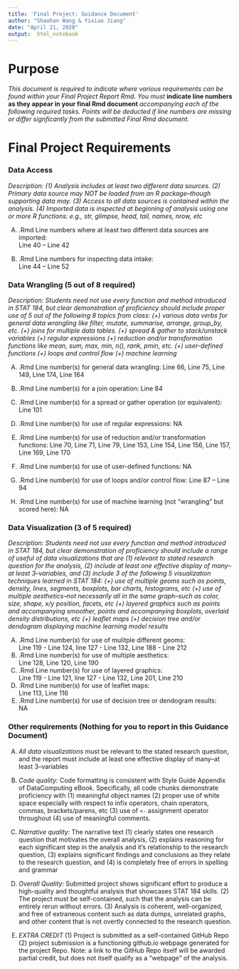 ```yaml
---
title: 'Final Project: Guidance Document'
author: "Shaohan Wang & Yixiao Jiang"
date: "April 21, 2020"
output:  html_notebook
---
```


# Purpose

*This document is required to indicate where various requirements can be found within your Final Project Report Rmd.  You must* **indicate line numbers as they appear in your final Rmd document** *accompanying each of the following required tasks. Points will be deducted if line numbers are missing or differ signficantly from the submitted Final Rmd document.*  


# Final Project Requirements


### Data Access

*Description: (1) Analysis includes at least two different data sources. (2) Primary data source may NOT be loaded from an R package--though supporting data may. (3) Access to all data sources is contained within the analysis. (4) Imported data is inspected at beginning of analysis using one or more R functions: e.g., str, glimpse, head, tail, names, nrow, etc*

(A) .Rmd Line numbers where at least two different data sources are imported:  
Line 40 -- Line 42

(B) .Rmd Line numbers for inspecting data intake:  
Line 44 -- Line 52

### Data Wrangling (5 out of 8 required)

*Description: Students need not use every function and method introduced in STAT 184, but clear demonstration of proficiency should include proper use of 5 out of the following 8 topics from class: (+) various data verbs for general data wrangling like filter, mutate, summarise, arrange, group_by, etc. (+) joins for multiple data tables. (+) spread & gather to stack/unstack variables (+) regular expressions (+) reduction and/or transformation functions like mean, sum, max, min, n(), rank, pmin, etc. (+) user-defined functions (+) loops and control flow (+) machine learning*


(A) .Rmd Line number(s) for general data wrangling: 
Line 66, Line 75, Line 149, Line 174, Line 164

(B) .Rmd Line number(s) for a join operation: 
Line 84

(C) .Rmd Line number(s) for a spread or gather operation (or equivalent):
Line 101

(D) .Rmd Line number(s) for use of regular expressions: 
NA

(E) .Rmd Line number(s) for use of reduction and/or transformation functions: 
Line 70, Line 71, Line 79, Line 153, Line 154, Line 156, Line 157, Line 169, Line 170

(F) .Rmd Line number(s) for use of user-defined functions: 
NA

(G) .Rmd Line number(s) for use of loops and/or control flow: 
Line 87 -- Line 94

(H) .Rmd Line number(s) for use of machine learning (not "wrangling" but scored here): 
NA


### Data Visualization (3 of 5 required)

*Description: Students need not use every function and method introduced in STAT 184, but clear demonstration of proficiency should include a range of useful of data visualizations that are (1) relevant to stated research question for the analysis, (2) include at least one effective display of many--at least 3--variables, and (3) include 3 of the following 5 visualization techniques learned in STAT 184: (+) use of multiple geoms such as points, density, lines, segments, boxplots, bar charts, histograms, etc (+) use of multiple aesthetics--not necessarily all in the same graph--such as color, size, shape, x/y position, facets, etc (+) layered graphics such as points and accompanying smoother, points and accompanying boxplots, overlaid density distributions, etc (+) leaflet maps (+) decision tree and/or dendogram displaying machine learning model results*


(A) .Rmd Line number(s) for use of mulitple different geoms:  
Line 119 - Line 124, line 127 - Line 132, Line 188 - Line 212
(B) .Rmd Line number(s) for use of multiple aesthetics:  
Line 128, Line 120, Line 190
(C) .Rmd Line number(s) for use of layered graphics:  
Line 119 - Line 121, line 127 - Line 132, Line 201, Line 210
(D) .Rmd Line number(s) for use of leaflet maps:  
Line 113, Line 116
(E) .Rmd Line number(s) for use of decision tree or dendogram results:    
NA


### Other requirements (Nothing for you to report in this Guidance Document)

(A) *All data visualizations* must be relevant to the stated research question, and the report must include at least one effective display of many--at least 3--variables 

(B) *Code quality:* Code formatting is consistent with Style Guide Appendix of DataComputing eBook. Specifically, all code chunks demonstrate proficiency with (1) meaningful object names (2) proper use of white space especially with respect to infix operators, chain operators, commas, brackets/parens, etc (3) use of `<-` assignment operator throughout (4) use of meaningful comments.

(C) *Narrative quality:* The narrative text (1) clearly states one research question that motivates the overall analysis, (2) explains reasoning for each significant step in the analysis and it's relationship to the research question, (3) explains significant findings and conclusions as they relate to the research question, and (4) is completely free of errors in spelling and grammar

(D) *Overall Quality:* Submitted project shows significant effort to produce a high-quality and thoughtful analysis that showcases STAT 184 skills. (2) The project must be self-contained, such that the analysis can be entirely rerun without errors. (3) Analysis is coherent, well-organized, and free of extraneous content such as data dumps, unrelated graphs, and other content that is not overtly connected to the research question.

(E) *EXTRA CREDIT* (1) Project is submitted as a self-contained GitHub Repo (2) project submission is a functioning github.io webpage generated for the project Repo. Note: a link to the GitHub Repo itself will be awarded partial credit, but does not itself qualify as a "webpage" of the analysis.


